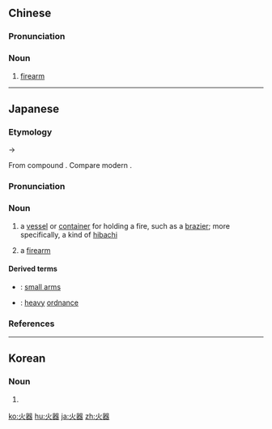 ==Chinese==
{{zh-forms}}

===Pronunciation===
{{zh-pron
|m=huǒqì
|c=fo2 hei3
|cat=n
}}

===Noun===
{{zh-noun}}

# {{lb|zh|weaponry}} [[firearm]] {{zh-mw|m:架}}

----

==Japanese==
{{ja-kanjitab|か|き|yomi=on}}

===Etymology===
{{IPAchar|/kwaki/}} → {{IPAchar|/kaki/}}

From {{etyl|ltc|ja|sort=かき}} compound {{m|ltc|火器|tr=*xwa<sup>X</sup> khij<sup>H</sup>|lit=fire + vessel}}. Compare modern {{etyl|cmn|-}} {{m|zh|火器|tr=huǒqì}}.

===Pronunciation===
{{ja-pron|yomi=goon|かき|acc=1|acc_ref=NHK,DJR}}

===Noun===
{{ja-noun|かき|hhira=くわき}}

# a [[vessel]] or [[container]] for holding a fire, such as a [[brazier]]; more specifically, a kind of [[hibachi]]
# {{lb|ja|weaponry|sort=かき}} a [[firearm]]

====Derived terms====
{{der-top}}
* {{ja-r|軽火器|けい かき}}: [[small arms]]
* {{ja-r|重火器|じゅう かき}}: [[heavy]] [[ordnance]]
{{der-bottom}}

===References===
<references/>

----

==Korean==
{{ko-hanjatab}}

===Noun===
{{ko-noun|rv=hwagi|hangeul=화기}}

# {{hanja form of|화기|firearm}}

[[ko:火器]]
[[hu:火器]]
[[ja:火器]]
[[zh:火器]]